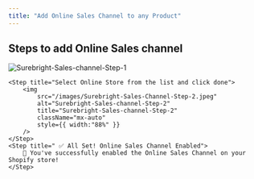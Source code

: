 ```yaml
---
title: "Add Online Sales Channel to any Product"
---
```


## Steps to add Online Sales channel
<Steps>
    <Step title="On product page on Shopify dashboard, click on three dots of Publishing">
        <img
        src="/images/Surebright-Sales-channel-Step-1.jpeg"
        alt="Surebright-Sales-channel-Step-1"
        title="Surebright-Sales-channel-Step-1"
        className="mx-auto"
        style={{ width:"86%" }}
        />
    </Step>

    <Step title="Select Online Store from the list and click done">
        <img
            src="/images/Surebright-Sales-Channel-Step-2.jpeg"
            alt="Surebright-Sales-channel-Step-2"
            title="Surebright-Sales-channel-Step-2"
            className="mx-auto"
            style={{ width:"88%" }}
        />
    </Step>
    <Step title=" ✅ All Set! Online Sales Channel Enabled">
        🎉 You've successfully enabled the Online Sales Channel on your Shopify store!
    </Step>
</Steps>